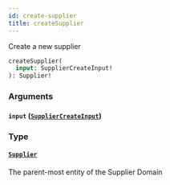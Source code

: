 ```yaml
---
id: create-supplier
title: createSupplier
---
```


Create a new supplier

```graphql
createSupplier(
  input: SupplierCreateInput!
): Supplier!

```

### Arguments

#### `input` ([`SupplierCreateInput`](/developers/supplier-apis/supply-api/graphql/reference/inputs/supplier-create-input))

### Type

#### [`Supplier`](/developers/supplier-apis/supply-api/graphql/reference/objects/supplier)

The parent-most entity of the Supplier Domain
